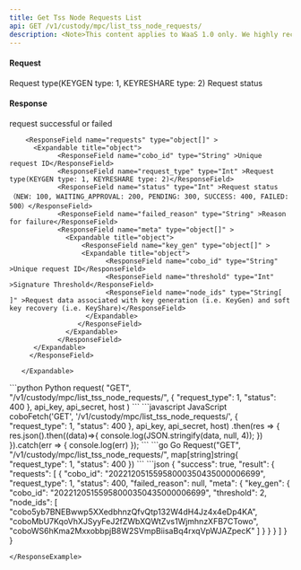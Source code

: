 ```yaml
---
title: Get Tss Node Requests List
api: GET /v1/custody/mpc/list_tss_node_requests/ 
description: <Note>This content applies to WaaS 1.0 only. We highly recommend that you upgrade to <a href="/v2/guides/overview/introduction">WaaS 2.0</a>.</Note> This endpoint returns a JSON response containing a list of TSS (Threshold Signature Scheme) requests with their metadata. The requests can be filtered by request type and status. The metadata includes the COBO ID, request type, status, failed reason (if any), and additional information specific to the request type (e.g., threshold and node IDs for key generation requests).
---
```

#### Request
<ParamField query="request_type" type="Int" >Request type(KEYGEN type: 1, KEYRESHARE type: 2)</ParamField>
<ParamField query="status" type="int" >Request status</ParamField>

#### Response
<ResponseField name="success" type="bool">request successful or failed</ResponseField>
   <ResponseField name="result" type="object">
      <Expandable title="object">

        <ResponseField name="requests" type="object[]" >
          <Expandable title="object">
                <ResponseField name="cobo_id" type="String" >Unique request ID</ResponseField>
                <ResponseField name="request_type" type="Int" >Request type(KEYGEN type: 1, KEYRESHARE type: 2)</ResponseField>
                <ResponseField name="status" type="Int" >Request status（NEW: 100, WAITING_APPROVAL: 200, PENDING: 300, SUCCESS: 400, FAILED: 500）</ResponseField>
                <ResponseField name="failed_reason" type="String" >Reason for failure</ResponseField>
                <ResponseField name="meta" type="object[]" >
                  <Expandable title="object">
                      <ResponseField name="key_gen" type="object[]" >
                      <Expandable title="object">
                            <ResponseField name="cobo_id" type="String" >Unique request ID</ResponseField>
                            <ResponseField name="threshold" type="Int" >Signature Threshold</ResponseField>
                            <ResponseField name="node_ids" type="String[ ]" >Request data associated with key generation (i.e. KeyGen) and soft key recovery (i.e. KeyShare)</ResponseField>
                       </Expandable>
                     </ResponseField>
                  </Expandable>
                </ResponseField>
          </Expandable>
         </ResponseField>

       </Expandable>
</ResponseField>

<RequestExample>
```python Python
request(
    "GET",
    "/v1/custody/mpc/list_tss_node_requests/",
    {
        "request_type": 1,
        "status": 400
    },
    api_key, api_secret, host
)
```
```javascript JavaScript
coboFetch('GET', '/v1/custody/mpc/list_tss_node_requests/', {
    "request_type": 1,
    "status": 400
}, api_key, api_secret, host)
    .then(res => {
        res.json().then((data)=>{
            console.log(JSON.stringify(data, null, 4));
        })
    }).catch(err => {
        console.log(err)
    });
```
```go Go
Request("GET", "/v1/custody/mpc/list_tss_node_requests/", map[string]string{
    "request_type": 1,
    "status": 400
})
```
</RequestExample>

<ResponseExample>
```json
{
  "success": true,
  "result": {
    "requests": [
      {
        "cobo_id": "20221205155958000350435000006699",
        "request_type": 1,
        "status": 400,
        "failed_reason": null,
        "meta": {
          "key_gen": {
            "cobo_id": "20221205155958000350435000006699",
            "threshold": 2,
            "node_ids": [
              "cobo5yb7BNEBwwp5XXedbhnzQfvQtp132W4dH4Jz4x4eDp4KA",
              "coboMbU7KqoVhXJSyyFeJ2fZWbXQWtZvs1WjmhnzXFB7CTowo",
              "coboWS6hKma2MxxobbpjB8W2SVmpBiisaBq4rxqVpWJAZpecK"
            ]
          }
        }
      }
    ]
  }
}




```
</ResponseExample>
